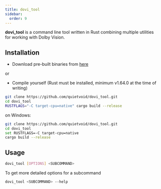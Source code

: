 ```yaml
---
title: dovi_tool
sidebar:
  order: 9
---
```



**dovi_tool** is a command line tool written in Rust combining multiple utilities for working with Dolby Vision.



## Installation

- Download pre-built binaries from [here](https://github.com/quietvoid/dovi_tool/releases)

or
- Compile yourself (Rust must be installed, minimum v1.64.0 at the time of writing)

```bash
git clone https://github.com/quietvoid/dovi_tool.git
cd dovi_tool
RUSTFLAGS="-C target-cpu=native" cargo build --release
```

on Windows:
```bash
git clone https://github.com/quietvoid/dovi_tool.git
cd dovi_tool
set RUSTFLAGS=-C target-cpu=native 
cargo build --release
```



## Usage

```bash
dovi_tool [OPTIONS] <SUBCOMMAND>
```

To get more detailed options for a subcommand

```bash
dovi_tool <SUBCOMMAND> --help
```